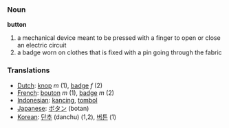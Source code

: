 === Noun ===
'''button'''

#a mechanical device meant to be pressed with a finger to open or close an electric circuit
#a badge worn on clothes that is fixed with a pin going through the fabric


=== Translations ===
*[[Dutch]]: [[knop]] ''m'' (1), [[badge]] ''f'' (2)
*[[French]]: [[bouton]] ''m'' (1), [[badge]] ''m'' (2)
*[[Indonesian]]: [[kancing]], [[tombol]]
*[[Japanese]]: [[ボタン]] (botan)
*[[Korean]]: [[단추]] (danchu) (1,2), [[버튼]] (1)